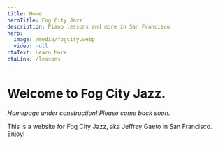 ```yaml
---
title: Home
heroTitle: Fog City Jazz
description: Piano lessons and more in San Francisco
hero:
  image: /media/fogcity.webp
  video: null
ctaText: Learn More
ctaLink: /lessons
---
```


# Welcome to **Fog City Jazz**.

_Homepage under construction! Please come back soon._

<ImageTextBlock src="/media/fogcity.webp" alt="Cool Breeze himself" imageWidth="60" imageOnLeft="true" topAlign="true">
  This is a website for Fog City Jazz, aka Jeffrey Gaeto in San Francisco. Enjoy!
</ImageTextBlock>
